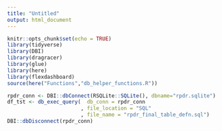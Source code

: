 ```yaml
---
title: "Untitled"
output: html_document
---
```


```r
knitr::opts_chunk$set(echo = TRUE)
library(tidyverse)
library(DBI)
library(dragracer)
library(glue)
library(here)
library(flexdashboard)
source(here("Functions","db_helper_functions.R"))
```


```r
rpdr_conn <- DBI::dbConnect(RSQLite::SQLite(), dbname="rpdr.sqlite")
df_tst <- db_exec_query(  db_conn = rpdr_conn
                        , file_location = "SQL"
                        , file_name = "rpdr_final_table_defn.sql")
DBI::dbDisconnect(rpdr_conn)
```



